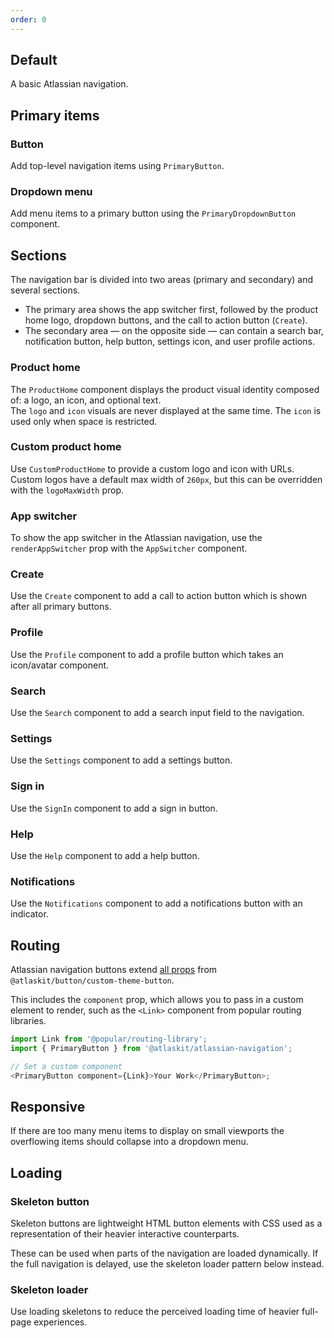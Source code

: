```yaml
---
order: 0
---
```



## Default

A basic Atlassian navigation.

<Example
  Component={AtlassianNavigationDefaultExample}
  packageName="@atlaskit/atlassian-navigation"
/>

## Primary items

### Button

Add top-level navigation items using `PrimaryButton`.

<Example
  Component={AtlassianNavigationPrimaryButtonExample}
  packageName="@atlaskit/atlassian-navigation"
/>

### Dropdown menu

Add menu items to a primary button using the `PrimaryDropdownButton` component.

<Example
  Component={AtlassianNavigationPrimaryDropdownExample}
  packageName="@atlaskit/atlassian-navigation"
/>

## Sections

The navigation bar is divided into two areas (primary and secondary) and several sections.

- The primary area shows the app switcher first, followed by the product home logo, dropdown buttons, and the call to action button (`Create`).
- The secondary area — on the opposite side — can contain a search bar, notification button, help button, settings icon, and user profile actions.

### Product home

The `ProductHome` component displays the product visual identity composed of: a logo, an icon, and optional text.<br />
The `logo` and `icon` visuals are never displayed at the same time. The `icon` is used only when space is restricted.

<Example
  Component={AtlassianNavigationProductHomeExample}
  packageName="@atlaskit/atlassian-navigation"
/>

### Custom product home

Use `CustomProductHome` to provide a custom logo and icon with URLs. Custom logos have a default max width of `260px`, but this can be overridden with the `logoMaxWidth` prop.

<Example
  Component={AtlassianNavigationCustomProductHomeExample}
  packageName="@atlaskit/atlassian-navigation"
/>

### App switcher

To show the app switcher in the Atlassian navigation, use the `renderAppSwitcher` prop with the `AppSwitcher` component.

<Example
  Component={AtlassianNavigationAppSwitcherExample}
  packageName="@atlaskit/atlassian-navigation"
/>

### Create

Use the `Create` component to add a call to action button which is shown after all primary buttons.

<Example
  Component={AtlassianNavigationCreateButtonExample}
  packageName="@atlaskit/atlassian-navigation"
/>

### Profile

Use the `Profile` component to add a profile button which takes an icon/avatar component.

<Example
  Component={AtlassianNavigationProfileExample}
  packageName="@atlaskit/atlassian-navigation"
/>

### Search

Use the `Search` component to add a search input field to the navigation.

<Example
  Component={AtlassianNavigationSearchExample}
  packageName="@atlaskit/atlassian-navigation"
/>

### Settings

Use the `Settings` component to add a settings button.

<Example
  Component={AtlassianNavigationSettingsExample}
  packageName="@atlaskit/atlassian-navigation"
/>

### Sign in

Use the `SignIn` component to add a sign in button.

<Example
  Component={AtlassianNavigationSignInExample}
  packageName="@atlaskit/atlassian-navigation"
/>

### Help

Use the `Help` component to add a help button.

<Example
  Component={AtlassianNavigationHelpButtonExample}
  packageName="@atlaskit/atlassian-navigation"
/>

### Notifications

Use the `Notifications` component to add a notifications button with an indicator.

<Example
  Component={AtlassianNavigationNotificationsExample}
  packageName="@atlaskit/atlassian-navigation"
/>

## Routing

Atlassian navigation buttons extend [all props](/components/button/button-legacy/code) from `@atlaskit/button/custom-theme-button`.

This includes the `component` prop, which allows you to pass in a custom element to render,
such as the `<Link>` component from popular routing libraries.

```js
import Link from '@popular/routing-library';
import { PrimaryButton } from '@atlaskit/atlassian-navigation';

// Set a custom component
<PrimaryButton component={Link}>Your Work</PrimaryButton>;
```

## Responsive

If there are too many menu items to display on small viewports the overflowing items should collapse into a dropdown menu.

<Example
  Component={AtlassianNavigationOverflowMenuExample}
  packageName="@atlaskit/atlassian-navigation"
/>

## Loading

### Skeleton button

Skeleton buttons are lightweight HTML button elements with CSS used as a representation of their heavier interactive counterparts.

These can be used when parts of the navigation are loaded dynamically. If the full navigation is delayed, use the skeleton loader pattern below instead.

<Example
  Component={AtlassianNavigationSkeletonButtonsExample}
  packageName="@atlaskit/atlassian-navigation"
/>

### Skeleton loader

Use loading skeletons to reduce the perceived loading time of heavier full-page experiences.

<Example
  Component={AtlassianNavigationSkeletonLoaders}
  packageName="@atlaskit/atlassian-navigation"
/>
